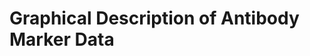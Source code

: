 #  Graphical Description of Antibody Marker Data {#ab-grapical}



\begin{figure}[H]
    \centering
    \includegraphics[width=1\textwidth]{figs/Marker_RCDF_Day29_trt_by_caseD29_bstatus_BaselineNeg_\studyname}
    \caption{(Mock data) RCDF plots for D29 Ab markers: baseline negative by treatment arm and D29 case/non-case.}
\end{figure}

\begin{figure}[H]
    \centering
    \includegraphics[width=1\textwidth]{figs/Marker_RCDF_Delta29overB_trt_by_caseD29_bstatus_BaselineNeg_\studyname}
    \caption{(Mock data) RCDF plots for D29 fold-rise over D1 Ab markers: baseline negative by treatment arm and D29 case/non-case.}
\end{figure}

\begin{figure}[H]
    \centering
    \includegraphics[width=1\textwidth]{figs/Marker_RCDF_Day57_trt_by_caseD57_bstatus_BaselineNeg_\studyname}
    \caption{(Mock data) RCDF plots for D57 Ab markers: baseline negative by treatment arm and D57 case/non-case.}
\end{figure}


\begin{figure}[H]
    \centering
    \includegraphics[width=1\textwidth]{figs/Marker_RCDF_Delta57overB_trt_by_caseD57_bstatus_BaselineNeg_\studyname}
    \caption{(Mock data) RCDF plots for D57 fold-rise over D1 Ab markers: baseline negative by treatment arm and D57 case/non-case.}
\end{figure}


\begin{figure}[H]
    \centering
    \includegraphics[width=1\textwidth]{figs/boxplots_day29_trt_vaccine_x_cc_BaselineNeg_\studyname}
    \caption{(Mock data) Boxplots of D29 Ab markers: baseline negative vaccine arm by cases and non-cases}
\end{figure}

\begin{figure}[H]
    \centering
    \includegraphics[width=1\textwidth]{figs/boxplots_day57_trt_vaccine_x_cc_BaselineNeg_\studyname}
    \caption{(Mock data) Boxplots of D57 Ab markers: baseline negative vaccine arm by cases and non-cases}
\end{figure}

\begin{figure}[H]
    \centering
    \includegraphics[width=1\textwidth]{figs/boxplots_Delta29overB_trt_vaccine_x_cc_BaselineNeg_\studyname}
    \caption{(Mock data) Boxplots of D29 fold-rise over D1 Ab markers: baseline negative vaccine arm by cases and non-cases}
\end{figure}

\begin{figure}[H]
    \centering
    \includegraphics[width=1\textwidth]{figs/boxplots_Delta57overB_trt_vaccine_x_cc_BaselineNeg_\studyname}
    \caption{(Mock data) Boxplots of D57 fold-rise over D1 Ab markers: baseline negative vaccine arm by cases and non-cases}
\end{figure}

\begin{figure}[H]
    \centering
    \includegraphics[width=1\textwidth]{figs/boxplots_day29_trt_vaccine_x_cc_BaselinePos_\studyname}
    \caption{(Mock data) Boxplots of D29 Ab markers: baseline positive vaccine arm by cases and non-cases}
\end{figure}

\begin{figure}[H]
    \centering
    \includegraphics[width=1\textwidth]{figs/boxplots_day57_trt_vaccine_x_cc_BaselinePos_\studyname}
    \caption{(Mock data) Boxplots of D57 Ab markers: baseline positive vaccine arm by cases and non-cases}
\end{figure}

\begin{figure}[H]
    \centering
    \includegraphics[width=1\textwidth]{figs/boxplots_Delta29overB_trt_vaccine_x_cc_BaselinePos_\studyname}
    \caption{(Mock data) Boxplots of D29 fold-rise over D1 Ab markers: baseline positive vaccine arm by cases and non-cases}
\end{figure}

\begin{figure}[H]
    \centering
    \includegraphics[width=1\textwidth]{figs/boxplots_Delta57overB_trt_vaccine_x_cc_BaselinePos_\studyname}
    \caption{(Mock data) Boxplots of D57 fold-rise over D1 Ab markers: baseline positive vaccine arm by cases and non-cases}
\end{figure}


